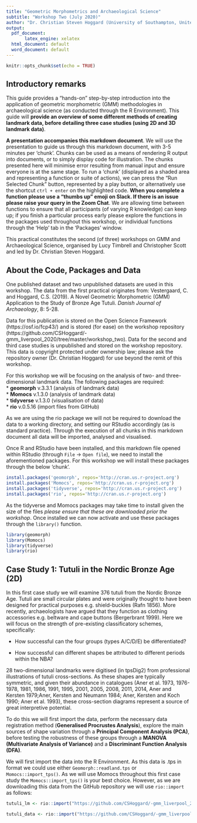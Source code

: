 ```yaml
---
title: "Geometric Morphometrics and Archaeological Science"
subtitle: "Workshop Two (July 2020)"
author: "Dr. Christian Steven Hoggard (University of Southampton, United Kingdom)"
output:
  pdf_document:
       latex_engine: xelatex 
  html_document: default
  word_document: default
---
```


```r
knitr::opts_chunk$set(echo = TRUE)
```

## **Introductory remarks**

This guide provides a "hands-on" step-by-step introduction into the application of geometric morphometric (GMM) methodologies in archaeological science (as conducted through the R Environment). This guide will **provide an overview of some different methods of creating landmark data, before detailing three case studies (using 2D and 3D landmark data)**.

**A presentation accompanies this markdown document**. We will use the presentation to guide us through this markdown document, with 3-5 minutes per 'chunk'. Chunks can be used as a means of rendering R output into documents, or to simply display code for illustration. The chunks presented here will minimise error resulting from manual input and ensure everyone is at the same stage. To run a 'chunk' (displayed as a shaded area and representing a function or suite of actions), we can press the "Run Selected Chunk" button, represented by a play button, or alternatively use the shortcut `ctrl + enter` on the highlighted code. **When you complete a function please use a "thumbs up" emoji on Slack. If there is an issue please raise your query in the Zoom Chat**. We are allowing time between functions to ensure that all participants (of varying R knowledge) can keep up; if you finish a particular process early please explore the functions in the packages used throughout this workshop, or individual functions through the 'Help' tab in the 'Packages' window.

This practical constitutes the second (of three) workshops on GMM and Archaeological Science, organised by Lucy Timbrell and Christopher Scott and led by Dr. Christian Steven Hoggard.

## **About the Code, Packages and Data**

One published dataset and two unpublished datasets are used in this workshop. The data from the first practical originates from: Vestergaard, C. and Hoggard, C.S. (2019). A Novel Geometric Morphometric (GMM) Application to the Study of Bronze Age Tutuli. *Danish Journal of Archaeology*, 8: 5-28.  

Data for this publication is stored on the Open Science Framework (https://osf.io/fcp43/) and is stored (for ease) on the workshop repository (https://github.com/CSHoggard/-gmm_liverpool_2020/tree/master/workshop_two). Data for the second and third case studies is unpublished and stored  on the workshop repository. This data is copyright protected under ownership law; please ask the repository owner (Dr. Christian Hoggard) for use beyond the remit of this workshop.

For this workshop we will be focusing on the analysis of two- and three-dimensional landmark data. The following packages are required:  
* **geomorph** v.3.3.1 (analysis of landmark data)  
* **Momocs** v.1.3.0 (analysis of landmark data)  
* **tidyverse** v.1.3.0 (visualisation of data)  
* **rio** v.0.5.16 (import files from GitHub)  

As we are using the rio package we will not be required to download the data to a working directory, and setting our RStudio accordingly (as is standard practice). Through the execution of all chunks in this markdown document all data will be imported, analysed and visualised.

Once R and RStudio have been installed, and this markdown file opened within RStudio (through `File` -> `Open file`), we need to install the aforementioned packages. For this workshop we will install these packages through the below 'chunk'. 

```r
install.packages('geomorph', repos='http://cran.us.r-project.org')
install.packages('Momocs', repos='http://cran.us.r-project.org')
install.packages('tidyverse', repos='http://cran.us.r-project.org')
install.packages('rio', repos='http://cran.us.r-project.org')
```

As the tidyverse and Momocs packages may take time to install given the size of the files *please ensure that these are downloaded prior the workshop*. Once installed we can now activate and use these packages through the `library()` function.

```r
library(geomorph)
library(Momocs)
library(tidyverse)
library(rio)
```

## Case Study 1: Tutuli in the Nordic Bronze Age (2D)

In this first case study we will examine 376 tutuli from the Nordic Bronze Age. Tutuli are small circular plates and were originally thought to have been designed for practical purposes e.g. shield-buckles (Rafn 1856). More recently, archaeologists have argued that they function as clothing accessories e.g. beltware and cape buttons (Bergerbrant 1999). Here we will focus on the strength of pre-existing classificatory schemes, specifically: 

* How successful can the four groups (types A/C/D/E) be differentiated?  

* How successful can different shapes be attributed to different periods within the NBA?  

28 two-dimensional landmarks were digitised (in tpsDig2) from professional illustrations of tutuli cross-sections. As these shapes are typically symmetric, and given their abundance in catalogues (Aner et al. 1973, 1976-1978, 1981, 1986, 1991, 1995, 2001, 2005, 2008, 2011, 2014, Aner and Kersten 1979;Aner, Kersten and Neumann 1984; Aner, Kersten and Koch 1990; Aner et al. 1993), these cross-section diagrams represent a source of great interpretive potential.  

To do this we will first import the data, perform the necessary data registration method (**Generalised Procrustes Analysis**), explore the main sources of shape variation through a **Principal Component Analysis (PCA)**, before testing the robustness of these groups through a **MANOVA (Multivariate Analysis of Variance)** and a **Discriminant Function Analysis (DFA)**.  

We will first import the data into the R Environment. As this data is .tps in format we could use either `Geomorph::readland.tps` or `Momocs::import_tps()`. As we will use Momocs throughout this first case study the `Momocs::import_tps()` is your best choice. However, as we are downloading this data from the GitHub repository we will use `rio::import` as follows:

```r
tutuli_lm <- rio::import("https://github.com/CSHoggard/-gmm_liverpool_2020/blob/master/workshop_two/tutuli_lm.rds")

tutuli_data <- rio::import("https://github.com/CSHoggard/-gmm_liverpool_2020/blob/master/workshop_two/tutuli_data.rds")   

```